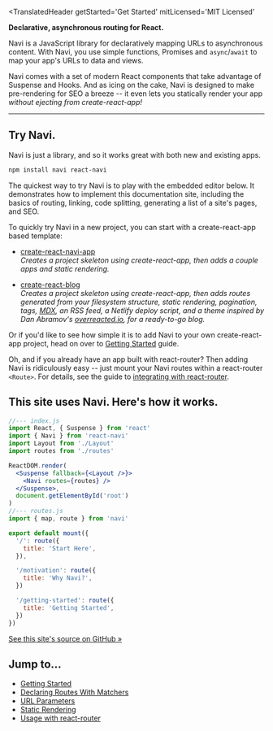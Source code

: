 
<TranslatedHeader
  getStarted='Get Started'
  mitLicensed='MIT Licensed'
>

**Declarative, asynchronous routing for React.**

Navi is a JavaScript library for declaratively mapping URLs to asynchronous content. With Navi, you use simple functions, Promises and `async`/`await` to map your app's URLs to data and views.

Navi comes with a set of modern React components that take advantage of Suspense and Hooks. And as icing on the cake, Navi is designed to make pre-rendering for SEO a breeze -- it even lets you statically render your app *without ejecting from create-react-app!*

</TranslatedHeader>

<hr />

<MasteringAsyncJavaScript />

## Try Navi.

Navi is just a library, and so it works great with both new and existing apps.

```bash
npm install navi react-navi
```

The quickest way to try Navi is to play with the embedded editor below. It demonstrates how to implement this documentation site, including the basics of routing, linking, code splitting, generating a list of a site's pages, and SEO.

To quickly try Navi in a new project, you can start with a create-react-app based template:

-   [create-react-navi-app](./create-react-navi-app/#create-react-navi-app)<br />
    *Creates a project skeleton using create-react-app, then adds a couple apps and static rendering.*

-   [create-react-blog](./create-react-navi-app/#create-react-blog)<br />
    *Creates a project skeleton using create-react-app, then adds routes generated from your filesystem structure, static rendering, pagination, tags, [MDX](https://mdxjs.com), an RSS feed, a Netlify deploy script, and a theme inspired by Dan Abramov's [overreacted.io](http://overreacted.io), for a ready-to-go blog.*

Or if you'd like to see how simple it is to add Navi to your own create-react-app project, head on over to [Getting Started](./guides/getting-started/) guide.

Oh, and if you already have an app built with react-router? Then adding Navi is ridiculously easy -- just mount your Navi routes within a react-router `<Route>`. For details, see the guide to [integrating with react-router](./integrations/react-router).

## This site uses Navi. Here's how it works.

```jsx
//--- index.js
import React, { Suspense } from 'react'
import { Navi } from 'react-navi'
import Layout from './Layout'
import routes from './routes'

ReactDOM.render(
  <Suspense fallback={<Layout />}>
    <Navi routes={routes} />
  </Suspense>,
  document.getElementById('root')
)
//--- routes.js 
import { map, route } from 'navi'

export default mount({
  '/': route({
    title: 'Start Here',
  }),

  '/motivation': route({
    title: 'Why Navi?',
  })

  '/getting-started': route({
    title: 'Getting Started',
  })
})
```

[See this site's source on GitHub &raquo;](https://github.com/frontarm/navi-website)

## Jump to...

- [Getting Started](./guides/getting-started)
- [Declaring Routes With Matchers](./reference/matchers)
- [URL Parameters](./guides/url-parameters)
- [Static Rendering](./guides/static-rendering)
- [Usage with react-router](./integrations/react-router)
